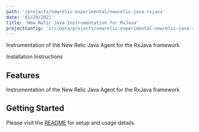 ```yaml
---
path: '/projects/newrelic-experimental/newrelic-java-rxjava'
date: '01/29/2021'
title: 'New Relic Java Instrumentation for RxJava'
projectConfig: 'src/data/projects/newrelic-experimental-newrelic-java-rxjava.json'
---
```


<!-- Imports must occur at the top of the file -->


Instrumentation of the New Relic Java Agent for the RxJava framework

<Link to="https://github.com/newrelic-experimental/newrelic-java-rxjava">
  Installation Instructions
</Link>

## Features

Instrumentation of the New Relic Java Agent for the RxJava framework

## Getting Started

Please visit the [README](https://github.com/newrelic-experimental/newrelic-java-rxjava#readme) for setup and usage details.
